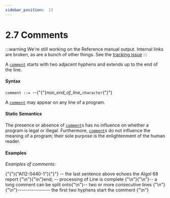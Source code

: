 ---
sidebar_position:  13
---

# 2.7 Comments

:::warning
We're still working on the Reference manual output.  Internal links are broken,
as are a bunch of other things.
See the [tracking issue](https://github.com/ada-lang-io/ada-lang-io/issues/20)
:::


<p>A <code><a href="../AA-2/AA-2.7#S0018">comment</a></code> starts with two adjacent hyphens and extends up to the end of the line. </p>

#### Syntax

<p><code>comment</code><a id="S0018"></a><code> ::= </code>--{"{"}<em>non_end_of_line_</em><code>character</code>{"}"}</p>
<p>A <code><a href="../AA-2/AA-2.7#S0018">comment</a></code> may appear on any line of a program. </p>

#### Static Semantics

<p>The presence or absence of <code><a href="../AA-2/AA-2.7#S0018">comment</a></code>s has no influence on whether a program is legal or illegal. Furthermore, <code><a href="../AA-2/AA-2.7#S0018">comment</a></code>s do not influence the meaning of a program; their sole purpose is the enlightenment of the human reader. </p>

#### Examples

<p><em>Examples of comments:</em> </p>
<CodeBlock>
{"{"}{"AI12-0440-1"}{"}"} --  the last sentence above echoes the Algol 68 report {"\n"}{"\n"}end;  --  processing of Line is complete {"\n"}{"\n"}--  a long comment can be split onto{"\n"}--  two or more consecutive lines   {"\n"}{"\n"}----------------  the first two hyphens start the comment  {"\n"}
</CodeBlock>

